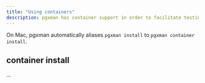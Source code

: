 ```yaml
---
title: "Using containers"
description: pgxman has container support in order to facilitate testing on any operating system
---
```


On Mac, pgxman automatically aliases `pgxman install` to `pgxman container install`.

## container install

...
